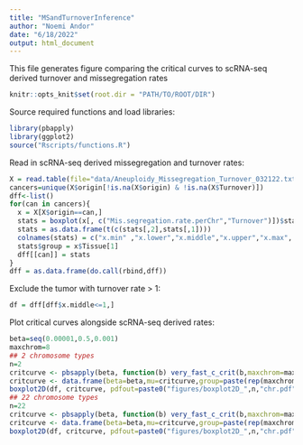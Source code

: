 ```yaml
---
title: "MSandTurnoverInference"
author: "Noemi Andor"
date: "6/18/2022"
output: html_document
---
```

This file generates figure comparing the critical curves to scRNA-seq derived turnover and missegregation rates
```r
knitr::opts_knit$set(root.dir = "PATH/TO/ROOT/DIR")
```

Source required functions and load libraries:
```r
library(pbapply)
library(ggplot2)
source("Rscripts/functions.R")
```

Read in scRNA-seq derived missegregation and turnover rates:

```r
X = read.table(file="data/Aneuploidy_Missegregation_Turnover_032122.txt",sep="\t",check.names = F)
cancers=unique(X$origin[!is.na(X$origin) & !is.na(X$Turnover)])
dff<-list()
for(can in cancers){
  x = X[X$origin==can,]
  stats = boxplot(x[, c("Mis.segregation.rate.perChr","Turnover")])$stats
  stats = as.data.frame(t(c(stats[,2],stats[,1])))
  colnames(stats) = c("x.min" ,"x.lower","x.middle","x.upper","x.max",  "y.min", "y.lower","y.middle","y.upper","y.max")
  stats$group = x$Tissue[1]
  dff[[can]] = stats
}
dff = as.data.frame(do.call(rbind,dff))
```

Exclude the tumor with turnover rate > 1:

```r
df = dff[dff$x.middle<=1,]
```

Plot critical curves alongside scRNA-seq derived rates:

```r
beta=seq(0.00001,0.5,0.001)
maxchrom=8
## 2 chromosome types
n=2
critcurve <- pbsapply(beta, function(b) very_fast_c_crit(b,maxchrom=maxchrom,n=n))
critcurve <- data.frame(beta=beta,mu=critcurve,group=paste(rep(maxchrom,n),collapse = ","))
boxplot2D(df, critcurve, pdfout=paste0("figures/boxplot2D_",n,"chr.pdf"))
## 22 chromosome types
n=22
critcurve <- pbsapply(beta, function(b) very_fast_c_crit(b,maxchrom=maxchrom,n=n))
critcurve <- data.frame(beta=beta,mu=critcurve,group=paste(rep(maxchrom,n),collapse = ","))
boxplot2D(df, critcurve, pdfout=paste0("figures/boxplot2D_",n,"chr.pdf"))
```
